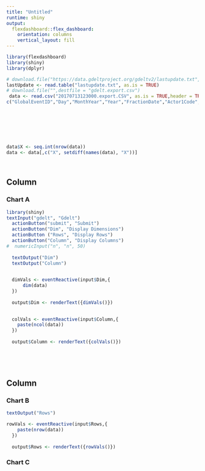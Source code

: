```yaml
---
title: "Untitled"
runtime: shiny
output: 
  flexdashboard::flex_dashboard:
    orientation: columns
    vertical_layout: fill
---
```


```r
library(flexdashboard)
library(shiny)
library(dplyr)

# download.file("https://data.gdeltproject.org/gdeltv2/lastupdate.txt", destfile = "lastupdate.txt")
lastUpdate <- read.table("lastupdate.txt", as.is = TRUE)
# download.file("",destfile = "gdelt.export.csv")
 data <- read.csv("20170713123000.export.CSV", as.is = TRUE,header = TRUE, col.names = 
c("GlobalEventID","Day","MonthYear","Year","FractionDate","Actor1Code",
                                                                                     "Actor1Name","Actor1CountryCode","Actor1KnownGroupCode","Actor1EthnicCode","Actor1Religion1Code","Actor1Religion2Code","Actor1Type1Code","Actor1Type2Code",
                                                                                      "Actor1Type3Code","Actor2Code","Actor2Name","Actor2CountryCode","Actor2KnownGroupCode","Actor2EthnicCode", "Actor2Religion1Code","Actor2Religion2Code","Actor2Type1Code",
                                                                                     "Actor2Type2Code","Actor2Type3Code","IsRootEvent","EventCode","EventBaseCode","EventRootCode","QuadClass","GoldsteinScale",
                                                                                      "NumMentions","NumSources","NumArticles","AvgTone","Actor1Geo_Type","Actor1Geo_Fullname","Actor1Geo_CountryCode","Actor1Geo_ADM1Code","Actor1Geo_ADM2Code","Actor1Geo_Lat","Actor1Geo_Long","Actor1Geo_FeatureID","Actor2Geo_Type","Actor2Geo_Fullname","Actor2Geo_CountryCode",
                                                                                      "Actor2Geo_AMD1Code","Actor2Geo_AMD2Code","Actor2Geo_Lat","Actor2Geo_Long","Actor2Geo_FeatureID","ActionGeo_Type","ActionGeo_Fullname",
                                                                                      "ActionGeo_CountryCode","ActionGeo_AMD1Code","ActionGeo_AMD2Code","ActionGeo_Lat","ActionGeo_Long","ActionGeo_FeatureID","Dateadded","Sourceurl"), sep = '\t')

data$X <- seq.int(nrow(data))
data <- data[,c("X", setdiff(names(data), "X"))]




```

Column {data-width=650}
-----------------------------------------------------------------------

### Chart A

```r
library(shiny)  
textInput("gdelt", "Gdelt")
  actionButton("submit", "Submit")
  actionButton("Dim", "Display Dimensions")
  actionButton ("Rows", "Display Rows")
  actionButton("Column", "Display Columns")
#  numericInput("n", "n", 50)
  
  textOutput("Dim")
  textOutput("Column")

  
  dimVals <- eventReactive(input$Dim,{ 
      dim(data)
  })
  
  output$Dim <- renderText({dimVals()})

  
  colVals <- eventReactive(input$Column,{
    paste(ncol(data))
  })
  
  output$Column <- renderText({colVals()})

  
  
  
```

Column {data-width=350}
-----------------------------------------------------------------------

### Chart B

```r

textOutput("Rows")

rowVals <- eventReactive(input$Rows,{
    paste(nrow(data))
  })
  
  output$Rows <- renderText({rowVals()})

```

### Chart C

```r

```

